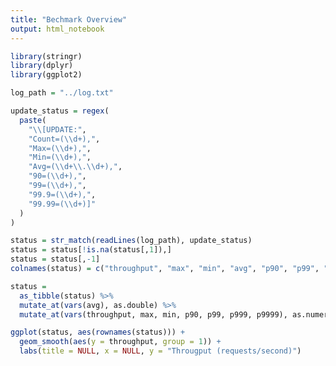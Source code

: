 ```yaml
---
title: "Bechmark Overview"
output: html_notebook
---
```


```r
library(stringr)
library(dplyr)
library(ggplot2)
```


```r
log_path = "../log.txt"

update_status = regex(
  paste(
    "\\[UPDATE:",
    "Count=(\\d+),",
    "Max=(\\d+),",
    "Min=(\\d+),",
    "Avg=(\\d+\\.\\d+),",
    "90=(\\d+),",
    "99=(\\d+),",
    "99.9=(\\d+),",
    "99.99=(\\d+)]"
  )
)

status = str_match(readLines(log_path), update_status)
status = status[!is.na(status[,1]),]
status = status[,-1]
colnames(status) = c("throughput", "max", "min", "avg", "p90", "p99", "p999", "p9999")

status =
  as_tibble(status) %>%
  mutate_at(vars(avg), as.double) %>%
  mutate_at(vars(throughput, max, min, p90, p99, p999, p9999), as.numeric)

ggplot(status, aes(rownames(status))) +
  geom_smooth(aes(y = throughput, group = 1)) +
  labs(title = NULL, x = NULL, y = "Througput (requests/second)")
```
